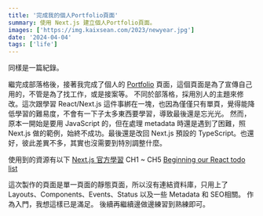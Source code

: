 ```yaml
---
title: '完成我的個人Portfolio頁面'
summary: 使用 Next.js 建立個人Portfolio頁面。
images: ['https://img.kaixsean.com/2023/newyear.jpg']
date: '2024-04-04'
tags: ['life']
---
```


同樣是一篇紀錄。

繼完成部落格後，接著我完成了個人的 [Portfolio](https://portfolio.kaixsean.com) 頁面，這個頁面是為了宣傳自己用的，不管是為了找工作，或是接案等。
不同於部落格，採用別人的主題來修改。這次跟學習 React/Next.js 這件事綁在一塊，也因為僅僅只有單頁，覺得能降低學習的難易度，不會有一下子太多東西要學習，導致最後還是忘光光。
然而，原本一開始是要用 JavaScript 的，但在處理 metadata 時還是遇到了困難，照 Next.js 做的範例，始終不成功。最後還是改回 Next.js 預設的 TypeScript。也還好，彼此差異不多，其實也沒需要到特別調整什麼。

使用到的資源有以下
[Next.js 官方學習](https://nextjs.org/learn) CH1 ~ CH5
[Beginning our React todo list](https://developer.mozilla.org/zh-TW/docs/Learn/Tools_and_testing/Client-side_JavaScript_frameworks/React_todo_list_beginning)

這次製作的頁面是單一頁面的靜態頁面，所以沒有連結資料庫，只用上了 Layouts、Components、Events、Status 以及一些 Metadata 和 SEO相關。
作為入門，我想這樣已是滿足。
後續再繼續邊做邊練習到熟練即可。
